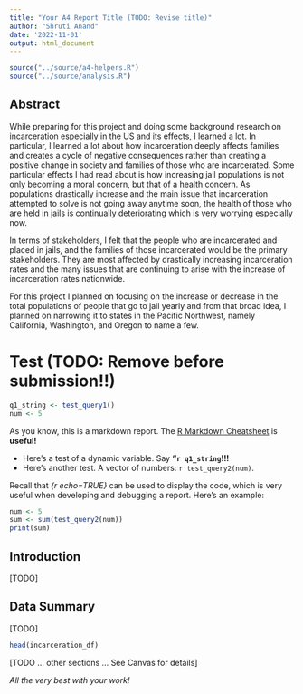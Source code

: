 ```yaml
---
title: "Your A4 Report Title (TODO: Revise title)"
author: "Shruti Anand"
date: '2022-11-01'
output: html_document
---
```


```r
source("../source/a4-helpers.R")
source("../source/analysis.R")
```

## Abstract 

While preparing for this project and doing some background research on incarceration especially in the US
and its effects, I learned a lot. In particular, I learned a lot about how incarceration deeply affects families
and creates a cycle of negative consequences rather than creating a positive change in society and families
of those who are incarcerated. Some particular effects I had read about is how increasing jail populations is not
only becoming a moral concern, but that of a health concern. As populations drastically increase and the main issue
that incarceration attempted to solve is not going away anytime soon, the health of those who are held in jails
is continually deteriorating which is very worrying especially now. 

In terms of stakeholders, I felt that the people who are incarcerated and placed in jails, and the families
of those incarcerated would be the primary stakeholders. They are most affected by drastically increasing incarceration rates and the many issues that are continuing to arise with the increase of incarceration rates
nationwide. 

For this project I planned on focusing on the increase or decrease in the total populations of people
that go to jail yearly and from that broad idea, I planned on narrowing it to states in the Pacific 
Northwest, namely California, Washington, and Oregon to name a few. 


# Test (TODO: Remove before submission!!)
```r
q1_string <- test_query1()
num <- 5
```
As you know, this is a markdown report. The [R Markdown Cheatsheet](https://www.rstudio.com/wp-content/uploads/2015/02/rmarkdown-cheatsheet.pdf) is **useful!**

* Here's a test of a dynamic variable. Say **"`r q1_string`!!!** 
* Here's another test. A vector
of numbers: `r test_query2(num)`.

Recall that _{r echo=TRUE}_ can be used to display the code, 
which is very useful when developing and debugging a report. Here's an example: 

```r
num <- 5
sum <- sum(test_query2(num))
print(sum)
```

## Introduction 
[TODO]

## Data Summary 
[TODO]

```r
head(incarceration_df)
```

[TODO ... other sections ... See Canvas for details]

_All the very best with your work!_

